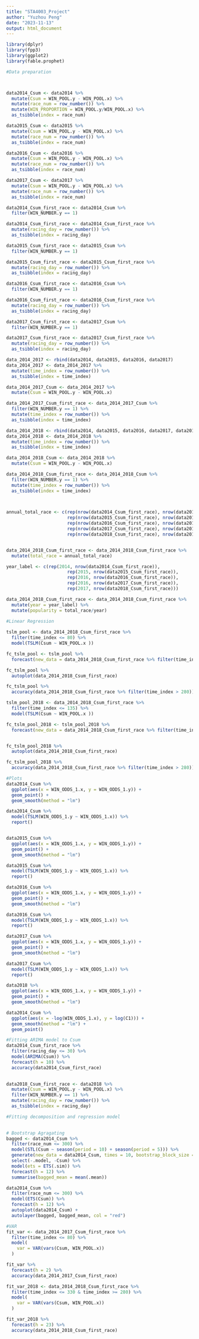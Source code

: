 ---
title: "STA4003_Project"
author: "Yuzhou Peng"
date: "2023-11-13"
output: html_document
---

```{r}
library(dplyr)
library(fpp3)
library(ggplot2)
library(fable.prophet)
```

```{r}
#Data preparation



data2014_Csum <- data2014 %>%
  mutate(Csum = WIN_POOL.y - WIN_POOL.x) %>%
  mutate(race_num = row_number()) %>%
  mutate(WIN_PROPORTION = WIN_POOL.y/WIN_POOL.x) %>%
  as_tsibble(index = race_num)

data2015_Csum <- data2015 %>%
  mutate(Csum = WIN_POOL.y - WIN_POOL.x) %>%
  mutate(race_num = row_number()) %>%
  as_tsibble(index = race_num)

data2016_Csum <- data2016 %>%
  mutate(Csum = WIN_POOL.y - WIN_POOL.x) %>%
  mutate(race_num = row_number()) %>%
  as_tsibble(index = race_num)

data2017_Csum <- data2017 %>%
  mutate(Csum = WIN_POOL.y - WIN_POOL.x) %>%
  mutate(race_num = row_number()) %>%
  as_tsibble(index = race_num)

data2014_Csum_first_race <- data2014_Csum %>%
  filter(WIN_NUMBER.y == 1)

data2014_Csum_first_race <- data2014_Csum_first_race %>%
  mutate(racing_day = row_number()) %>%
  as_tsibble(index = racing_day)

data2015_Csum_first_race <- data2015_Csum %>%
  filter(WIN_NUMBER.y == 1)

data2015_Csum_first_race <- data2015_Csum_first_race %>%
  mutate(racing_day = row_number()) %>%
  as_tsibble(index = racing_day)

data2016_Csum_first_race <- data2016_Csum %>%
  filter(WIN_NUMBER.y == 1)

data2016_Csum_first_race <- data2016_Csum_first_race %>%
  mutate(racing_day = row_number()) %>%
  as_tsibble(index = racing_day)

data2017_Csum_first_race <- data2017_Csum %>%
  filter(WIN_NUMBER.y == 1)

data2017_Csum_first_race <- data2017_Csum_first_race %>%
  mutate(racing_day = row_number()) %>%
  as_tsibble(index = racing_day)

data_2014_2017 <- rbind(data2014, data2015, data2016, data2017)
data_2014_2017 <- data_2014_2017 %>%
  mutate(time_index = row_number()) %>%
  as_tsibble(index = time_index)

data_2014_2017_Csum <- data_2014_2017 %>%
  mutate(Csum = WIN_POOL.y - WIN_POOL.x)

data_2014_2017_Csum_first_race <- data_2014_2017_Csum %>%
  filter(WIN_NUMBER.y == 1) %>%
  mutate(time_index = row_number()) %>%
  as_tsibble(index = time_index)

data_2014_2018 <- rbind(data2014, data2015, data2016, data2017, data2018)
data_2014_2018 <- data_2014_2018 %>%
  mutate(time_index = row_number()) %>%
  as_tsibble(index = time_index)

data_2014_2018_Csum <- data_2014_2018 %>%
  mutate(Csum = WIN_POOL.y - WIN_POOL.x)

data_2014_2018_Csum_first_race <- data_2014_2018_Csum %>%
  filter(WIN_NUMBER.y == 1) %>%
  mutate(time_index = row_number()) %>%
  as_tsibble(index = time_index)


                  
annual_total_race <- c(rep(nrow(data2014_Csum_first_race), nrow(data2014_Csum_first_race)),
                       rep(nrow(data2015_Csum_first_race), nrow(data2015_Csum_first_race)),
                       rep(nrow(data2016_Csum_first_race), nrow(data2016_Csum_first_race)),
                       rep(nrow(data2017_Csum_first_race), nrow(data2017_Csum_first_race)),
                       rep(nrow(data2018_Csum_first_race), nrow(data2018_Csum_first_race)))


data_2014_2018_Csum_first_race <- data_2014_2018_Csum_first_race %>%
  mutate(total_race = annual_total_race)

year_label <- c(rep(2014, nrow(data2014_Csum_first_race)),
                       rep(2015, nrow(data2015_Csum_first_race)),
                       rep(2016, nrow(data2016_Csum_first_race)),
                       rep(2016, nrow(data2017_Csum_first_race)),
                       rep(2017, nrow(data2018_Csum_first_race)))

data_2014_2018_Csum_first_race <- data_2014_2018_Csum_first_race %>%
  mutate(year = year_label) %>%
  mutate(popularity = total_race/year)

```

```{r}
#Linear Regression
  
tslm_pool <- data_2014_2018_Csum_first_race %>%
  filter(time_index <= 80) %>%
  model(TSLM(Csum ~ WIN_POOL.x )) 

fc_tslm_pool <- tslm_pool %>%
  forecast(new_data = data_2014_2018_Csum_first_race %>% filter(time_index > 80))

fc_tslm_pool %>%
  autoplot(data_2014_2018_Csum_first_race)

fc_tslm_pool %>%
  accuracy(data_2014_2018_Csum_first_race %>% filter(time_index > 280))

tslm_pool_2018 <- data_2014_2018_Csum_first_race %>%
  filter(time_index <= 135) %>%
  model(TSLM(Csum ~ WIN_POOL.x )) 

fc_tslm_pool_2018 <- tslm_pool_2018 %>%
  forecast(new_data = data_2014_2018_Csum_first_race %>% filter(time_index > 280))


fc_tslm_pool_2018 %>%
  autoplot(data_2014_2018_Csum_first_race)

fc_tslm_pool_2018 %>%
  accuracy(data_2014_2018_Csum_first_race %>% filter(time_index > 280))
```



```{r}
#Plots
data2014_Csum %>%
  ggplot(aes(x = WIN_ODDS_1.x, y = WIN_ODDS_1.y)) +
  geom_point() +
  geom_smooth(method = "lm")

data2014_Csum %>%
  model(TSLM(WIN_ODDS_1.y ~ WIN_ODDS_1.x)) %>%
  report()


data2015_Csum %>%
  ggplot(aes(x = WIN_ODDS_1.x, y = WIN_ODDS_1.y)) +
  geom_point() +
  geom_smooth(method = "lm")

data2015_Csum %>%
  model(TSLM(WIN_ODDS_1.y ~ WIN_ODDS_1.x)) %>%
  report()

data2016_Csum %>%
  ggplot(aes(x = WIN_ODDS_1.x, y = WIN_ODDS_1.y)) +
  geom_point() +
  geom_smooth(method = "lm")

data2016_Csum %>%
  model(TSLM(WIN_ODDS_1.y ~ WIN_ODDS_1.x)) %>%
  report()

data2017_Csum %>%
  ggplot(aes(x = WIN_ODDS_1.x, y = WIN_ODDS_1.y)) +
  geom_point() +
  geom_smooth(method = "lm")

data2017_Csum %>%
  model(TSLM(WIN_ODDS_1.y ~ WIN_ODDS_1.x)) %>%
  report()

data2018 %>%
  ggplot(aes(x = WIN_ODDS_1.x, y = WIN_ODDS_1.y)) +
  geom_point() +
  geom_smooth(method = "lm")

data2014_Csum %>%
  ggplot(aes(x = -log(WIN_ODDS_1.x), y = log(C1))) +
  geom_smooth(method = "lm") +
  geom_point()
```


```{r}
#Fitting ARIMA model to Csum
data2014_Csum_first_race %>%
  filter(racing_day <= 30) %>%
  model(ARIMA(Csum)) %>%
  forecast(h = 10) %>%
  accuracy(data2014_Csum_first_race)

  
data2018_Csum_first_race <- data2018 %>%
  mutate(Csum = WIN_POOL.y - WIN_POOL.x) %>%
  filter(WIN_NUMBER.y == 1) %>%
  mutate(racing_day = row_number()) %>%
  as_tsibble(index = racing_day)


```

```{r}
#Fitting decomposition and regression model
 
```

```{r}
# Bootstrap Agragating
bagged <- data2014_Csum %>%
  filter(race_num <= 300) %>%
  model(STL(Csum ~ season(period = 10) + season(period = 5))) %>%
  generate(new_data = data2014_Csum, times = 10, bootstrap_block_size = 8) %>%
  select(-.model, -Csum) %>%
  model(ets = ETS(.sim)) %>%
  forecast(h = 12) %>%
  summarise(bagged_mean = mean(.mean))

data2014_Csum %>%
  filter(race_num <= 300) %>%
  model(ETS(Csum)) %>%
  forecast(h = 12) %>%
  autoplot(data2014_Csum) +
  autolayer(bagged, bagged_mean, col = "red")
```

```{r}
#VAR
fit_var <- data_2014_2017_Csum_first_race %>%
  filter(time_index <= 80) %>%
  model(
    var = VAR(vars(Csum, WIN_POOL.x))
  )

fit_var %>%
  forecast(h = 2) %>%
  accuracy(data_2014_2017_Csum_first_race)

fit_var_2018 <- data_2014_2018_Csum_first_race %>%
  filter(time_index <= 330 & time_index >= 280) %>%
  model(
    var = VAR(vars(Csum, WIN_POOL.x))
  )

fit_var_2018 %>%
  forecast(h = 23) %>%
  accuracy(data_2014_2018_Csum_first_race)
```